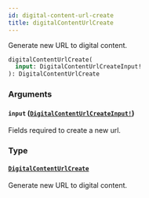 ```yaml
---
id: digital-content-url-create
title: digitalContentUrlCreate
---
```


Generate new URL to digital content.

```graphql
digitalContentUrlCreate(
  input: DigitalContentUrlCreateInput!
): DigitalContentUrlCreate

```

### Arguments

#### `input` ([`DigitalContentUrlCreateInput!`](/developer/api-reference/inputs/digital-content-url-create-input))

Fields required to create a new url.

### Type

#### [`DigitalContentUrlCreate`](/developer/api-reference/objects/digital-content-url-create)

Generate new URL to digital content.
